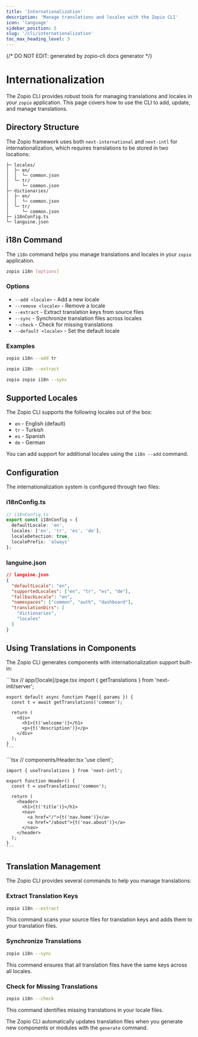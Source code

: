 ```yaml
---
title: 'Internationalization'
description: 'Manage translations and locales with the Zopio CLI'
icon: 'language'
sidebar_position: 5
slug: '/cli/internationalization'
toc_max_heading_level: 3
---
```


{/* DO NOT EDIT: generated by zopio-cli docs generator */}

# Internationalization

The Zopio CLI provides robust tools for managing translations and locales in your `zopio` application. This page covers how to use the CLI to add, update, and manage translations.

## Directory Structure

The Zopio framework uses both `next-international` and `next-intl` for internationalization, which requires translations to be stored in two locations:

```
├─ locales/
│  ├─ en/
│  │  └─ common.json
│  └─ tr/
│     └─ common.json
├─ dictionaries/
│  ├─ en/
│  │  └─ common.json
│  └─ tr/
│     └─ common.json
├─ i18nConfig.ts
└─ languine.json
```

## i18n Command

The `i18n` command helps you manage translations and locales in your `zopio` application.

```bash
zopio i18n [options]
```

### Options

- `--add <locale>` - Add a new locale
- `--remove <locale>` - Remove a locale
- `--extract` - Extract translation keys from source files
- `--sync` - Synchronize translation files across locales
- `--check` - Check for missing translations
- `--default <locale>` - Set the default locale

### Examples

<CodeGroup>

```bash add locale
zopio i18n --add tr
```

```bash extract keys
zopio i18n --extract
```

```bash sync translations
zopio zopio i18n --sync
```

</CodeGroup>

## Supported Locales

The Zopio CLI supports the following locales out of the box:

- `en` - English (default)
- `tr` - Turkish
- `es` - Spanish
- `de` - German

You can add support for additional locales using the `i18n --add` command.

## Configuration

The internationalization system is configured through two files:

### i18nConfig.ts

```typescript
// i18nConfig.ts
export const i18nConfig = {
  defaultLocale: 'en',
  locales: ['en', 'tr', 'es', 'de'],
  localeDetection: true,
  localePrefix: 'always'
};
```

### languine.json

```json
// languine.json
{
  "defaultLocale": "en",
  "supportedLocales": ["en", "tr", "es", "de"],
  "fallbackLocale": "en",
  "namespaces": ["common", "auth", "dashboard"],
  "translationDirs": [
    "dictionaries",
    "locales"
  ]
}
```

## Using Translations in Components

The Zopio CLI generates components with internationalization support built-in:

<Tabs>
  <TabItem value="server" label="Server Component">
    ```tsx
    // app/[locale]/page.tsx
    import { getTranslations } from 'next-intl/server';

    export default async function Page({ params }) {
      const t = await getTranslations('common');
      
      return (
        <div>
          <h1>{t('welcome')}</h1>
          <p>{t('description')}</p>
        </div>
      );
    }
    ```
  </TabItem>
  <TabItem value="client" label="Client Component">
    ```tsx
    // components/Header.tsx
    'use client';
    
    import { useTranslations } from 'next-intl';
    
    export function Header() {
      const t = useTranslations('common');
      
      return (
        <header>
          <h1>{t('title')}</h1>
          <nav>
            <a href="/">{t('nav.home')}</a>
            <a href="/about">{t('nav.about')}</a>
          </nav>
        </header>
      );
    }
    ```
  </TabItem>
</Tabs>

## Translation Management

The Zopio CLI provides several commands to help you manage translations:

### Extract Translation Keys

```bash
zopio i18n --extract
```

This command scans your source files for translation keys and adds them to your translation files.

### Synchronize Translations

```bash
zopio i18n --sync
```

This command ensures that all translation files have the same keys across all locales.

### Check for Missing Translations

```bash
zopio i18n --check
```

This command identifies missing translations in your locale files.

<Alert type="info">
  The Zopio CLI automatically updates translation files when you generate new components or modules with the <code>generate</code> command.
</Alert>
